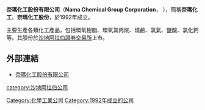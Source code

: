 '''奈瑪化工股份有限公司'''（'''Nama Chemical Group Corporation'''，{{lang-ar|'''شركة نماء للكيماويات'''}} ），簡稱'''奈瑪化工'''、'''奈瑪化工股份'''，於1992年成立。

主要生產各類化工產品，包括環氧樹脂、環氧氯丙烷、燒鹼、氯氣、鹽酸、氯化鈣等。其股份於[[沙地阿拉伯證券交易所|沙地阿拉伯證券交易所]]上市。

==外部連結==
*[http://www.nama.com.sa 奈瑪化工股份有限公司] {{Wayback|url=http://www.nama.com.sa/ |date=20210223225132 }}
 
[[category:沙地阿拉伯公司|category:沙地阿拉伯公司]]
[[Category:化學工業公司|Category:化學工業公司]]
[[Category:1992年成立的公司|Category:1992年成立的公司]]